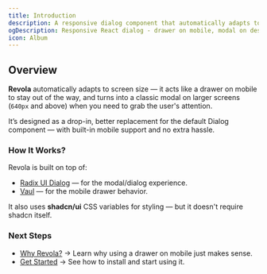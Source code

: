 ```yaml
---
title: Introduction
description: A responsive dialog component that automatically adapts to screen size - drawer on mobile, modal on desktop.
ogDescription: Responsive React dialog - drawer on mobile, modal on desktop.
icon: Album
---
```


## Overview

**Revola** automatically adapts to screen size — it acts like a drawer on mobile to stay out of the way, and turns into a classic modal on larger screens (`640px` and above) when you need to grab the user's attention.

It’s designed as a drop-in, better replacement for the default Dialog component — with built-in mobile support and no extra hassle.

### How It Works?

Revola is built on top of:

- [Radix UI Dialog](https://www.radix-ui.com/docs/primitives/components/dialog) — for the modal/dialog experience.
- [Vaul](https://vaul.emilkowal.ski/) — for the mobile drawer behavior.

It also uses **shadcn/ui** CSS variables for styling — but it doesn't require shadcn itself.

### Next Steps

- [Why Revola?](/docs/why) → Learn why using a drawer on mobile just makes sense.
- [Get Started](/docs/getting-started) → See how to install and start using it.
